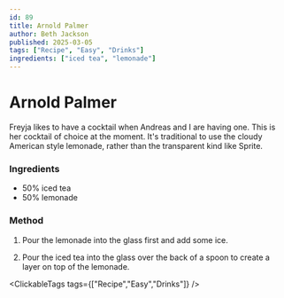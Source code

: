 ```yaml
---
id: 89
title: Arnold Palmer
author: Beth Jackson
published: 2025-03-05
tags: ["Recipe", "Easy", "Drinks"]
ingredients: ["iced tea", "lemonade"]
---
```


# Arnold Palmer

<BlogTextWrapper>

Freyja likes to have a cocktail when Andreas and I are having one. This is her cocktail of choice at the moment. It's traditional to use the cloudy American style lemonade, rather than the transparent kind like Sprite.

</BlogTextWrapper>

<BlogTextWrapper>

### Ingredients

- 50% iced tea
- 50% lemonade

### Method

1. Pour the lemonade into the glass first and add some ice.

2. Pour the iced tea into the glass over the back of a spoon to create a layer on top of the lemonade.

</BlogTextWrapper>

<ClickableTags tags={["Recipe","Easy","Drinks"]} />
